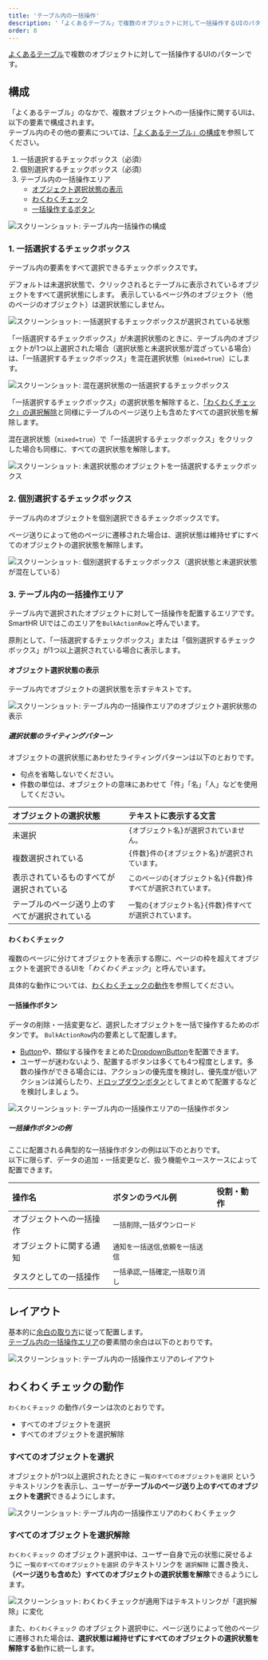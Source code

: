 ```yaml
---
title: 'テーブル内の一括操作'
description: '「よくあるテーブル」で複数のオブジェクトに対して一括操作するUIのパターンです。'
order: 8
---
```


[よくあるテーブル](/products/design-patterns/smarthr-table/)で複数のオブジェクトに対して一括操作するUIのパターンです。

## 構成
「よくあるテーブル」のなかで、複数オブジェクトへの一括操作に関するUIは、以下の要素で構成されます。  
テーブル内のその他の要素については、[「よくあるテーブル」の構成](/products/design-patterns/smarthr-table/#h2-0)を参照してください。

1. 一括選択するチェックボックス（必須）
2. 個別選択するチェックボックス（必須）
3. テーブル内の一括操作エリア
    - [オブジェクト選択状態の表示](#h4-0)
    - [わくわくチェック](#h4-1)
    - [一括操作するボタン](#h4-2)

![スクリーンショット: テーブル内一括操作の構成](./images/collection/table-bulk-action1.png)

### 1. 一括選択するチェックボックス

テーブル内の要素をすべて選択できるチェックボックスです。  

デフォルトは未選択状態で、クリックされるとテーブルに表示されているオブジェクトをすべて選択状態にします。
表示しているページ外のオブジェクト（他のページのオブジェクト）は選択状態にしません。

![スクリーンショット: 一括選択するチェックボックスが選択されている状態](./images/collection/table-bulk-action6.png)

「一括選択するチェックボックス」が未選択状態のときに、テーブル内のオブジェクトが1つ以上選択された場合（選択状態と未選択状態が混ざっている場合）は、「一括選択するチェックボックス」を混在選択状態（`mixed=true`）にします。

![スクリーンショット: 混在選択状態の一括選択するチェックボックス](./images/collection/table-bulk-action8.png)

「一括選択するチェックボックス」の選択状態を解除すると、[「わくわくチェック」の選択解除](#h3-4)と同様にテーブルのページ送り上も含めたすべての選択状態を解除します。  

混在選択状態（`mixed=true`）で「一括選択するチェックボックス」をクリックした場合も同様に、すべての選択状態を解除します。

![スクリーンショット: 未選択状態のオブジェクトを一括選択するチェックボックス](./images/collection/table-bulk-action7.png)

### 2. 個別選択するチェックボックス

テーブル内のオブジェクトを個別選択できるチェックボックスです。

ページ送りによって他のページに遷移された場合は、選択状態は維持せずにすべてのオブジェクトの選択状態を解除します。

![スクリーンショット: 個別選択するチェックボックス（選択状態と未選択状態が混在している）](./images/collection/table-bulk-action9.png)

### 3. テーブル内の一括操作エリア

テーブル内で選択されたオブジェクトに対して一括操作を配置するエリアです。
SmartHR UIではこのエリアを`BulkActionRow`と呼んでいます。

原則として、「一括選択するチェックボックス」または「個別選択するチェックボックス」が1つ以上選択されている場合に表示します。

#### オブジェクト選択状態の表示

テーブル内でオブジェクトの選択状態を示すテキストです。

![スクリーンショット: テーブル内の一括操作エリアのオブジェクト選択状態の表示](./images/collection/table-bulk-action2.png)

##### 選択状態のライティングパターン

オブジェクトの選択状態にあわせたライティングパターンは以下のとおりです。
- 句点を省略しないでください。
- 件数の単位は、オブジェクトの意味にあわせて「件」「名」「人」などを使用してください。

| オブジェクトの選択状態 | テキストに表示する文言 |
| :--- | :--- |
| 未選択 | `{オブジェクト名}が選択されていません。` |
| 複数選択されている | `{件数}件の{オブジェクト名}が選択されています。` |
| 表示されているものすべてが選択されている | `このページの{オブジェクト名}{件数}件すべてが選択されています。` |
| テーブルのページ送り上のすべてが選択されている | `一覧の{オブジェクト名}{件数}件すべてが選択されています。` |

#### わくわくチェック

複数のページに分けてオブジェクトを表示する際に、ページの枠を超えてオブジェクトを選択できるUIを「*わくわくチェック*」と呼んでいます。  

具体的な動作については、[わくわくチェックの動作](#h2-2)を参照してください。


#### 一括操作ボタン

データの削除・一括変更など、選択したオブジェクトを一括で操作するためのボタンです。
`BulkActionRow`内の要素として配置します。

- [Button](/products/components/button/)や、類似する操作をまとめた[DropdownButton](/products/components/dropdown-button/)を配置できます。
- ユーザーが迷わないよう、配置するボタンは多くても4つ程度とします。多数の操作ができる場合には、アクションの優先度を検討し、優先度が低いアクションは減らしたり、[ドロップダウンボタン](/products/design-patterns/dropdown-button/)としてまとめて配置するなどを検討しましょう。

![スクリーンショット: テーブル内の一括操作エリアの一括操作ボタン](./images/collection/table-bulk-action5.png)

##### 一括操作ボタンの例

ここに配置される典型的な一括操作ボタンの例は以下のとおりです。  
以下に限らず、データの追加・一括変更など、扱う機能やユースケースによって配置できます。

| 操作名 | ボタンのラベル例 | 役割・動作 |
| :--- | :--- | :--- |
| オブジェクトへの一括操作 | `一括削除`,`一括ダウンロード` |  |
| オブジェクトに関する通知 | `通知を一括送信`,`依頼を一括送信` |  |
| タスクとしての一括操作 | `一括承認`,`一括確定`,`一括取り消し` |  |

## レイアウト

基本的に[余白の取り方](/products/design-patterns/spacing-layout-pattern/)に従って配置します。  
[テーブル内の一括操作エリア](#h3-2)の要素間の余白は以下のとおりです。

![スクリーンショット: テーブル内の一括操作エリアのレイアウト](./images/collection/table-bulk-action10.png)

## わくわくチェックの動作

`わくわくチェック` の動作パターンは次のとおりです。

- すべてのオブジェクトを選択
- すべてのオブジェクトを選択解除

### すべてのオブジェクトを選択

オブジェクトが1つ以上選択されたときに `一覧のすべてのオブジェクトを選択` というテキストリンクを表示し、ユーザーが**テーブルのページ送り上のすべてのオブジェクトを選択**できるようにします。

![スクリーンショット: テーブル内の一括操作エリアのわくわくチェック](./images/collection/table-bulk-action3.png)

### すべてのオブジェクトを選択解除

`わくわくチェック` のオブジェクト選択中は、ユーザー自身で元の状態に戻せるように `一覧のすべてのオブジェクトを選択` のテキストリンクを `選択解除` に置き換え、**（ページ送りも含めた）すべてのオブジェクトの選択状態を解除**できるようにします。

![スクリーンショット: わくわくチェックが適用下はテキストリンクが「選択解除」に変化](./images/collection/table-bulk-action4.png)

また、`わくわくチェック` のオブジェクト選択中に、ページ送りによって他のページに遷移された場合は、**選択状態は維持せずにすべてのオブジェクトの選択状態を解除する**動作に統一します。
